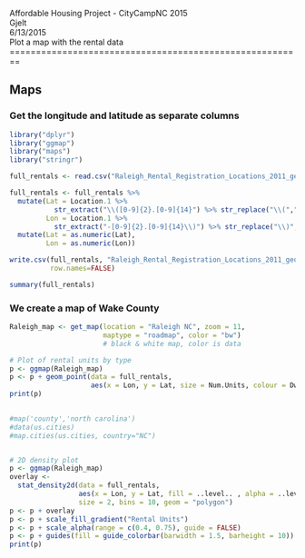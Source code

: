 Affordable Housing Project - CityCampNC 2015  
Gjelt  
6/13/2015  
Plot a map with the rental data
========================================================

## Maps
### Get the longitude and latitude as separate columns
```r
library("dplyr")
library("ggmap")
library("maps")
library("stringr")

full_rentals <- read.csv("Raleigh_Rental_Registration_Locations_2011_geocoded.csv", header=TRUE)

full_rentals <- full_rentals %>%
  mutate(Lat = Location.1 %>% 
           str_extract("\\([0-9]{2}.[0-9]{14}") %>% str_replace("\\(",""),
         Lon = Location.1 %>%  
           str_extract("-[0-9]{2}.[0-9]{14}\\)") %>% str_replace("\\)","")) %>%
  mutate(Lat = as.numeric(Lat),
         Lon = as.numeric(Lon))

write.csv(full_rentals, "Raleigh_Rental_Registration_Locations_2011_geocoded_with_lon_lat.csv", 
          row.names=FALSE)

summary(full_rentals)
```


### We create a map of Wake County
```r
Raleigh_map <- get_map(location = "Raleigh NC", zoom = 11, 
                       maptype = "roadmap", color = "bw") 
                       # black & white map, color is data

# Plot of rental units by type
p <- ggmap(Raleigh_map)
p <- p + geom_point(data = full_rentals, 
                    aes(x = Lon, y = Lat, size = Num.Units, colour = Dwelling.Type))
print(p)

  
#map('county','north carolina')
#data(us.cities)
#map.cities(us.cities, country="NC")


# 2D density plot
p <- ggmap(Raleigh_map)
overlay <- 
  stat_density2d(data = full_rentals,
                 aes(x = Lon, y = Lat, fill = ..level.. , alpha = ..level..),
                 size = 2, bins = 10, geom = "polygon")
p <- p + overlay
p <- p + scale_fill_gradient("Rental Units")
p <- p + scale_alpha(range = c(0.4, 0.75), guide = FALSE)
p <- p + guides(fill = guide_colorbar(barwidth = 1.5, barheight = 10))
print(p)
```

